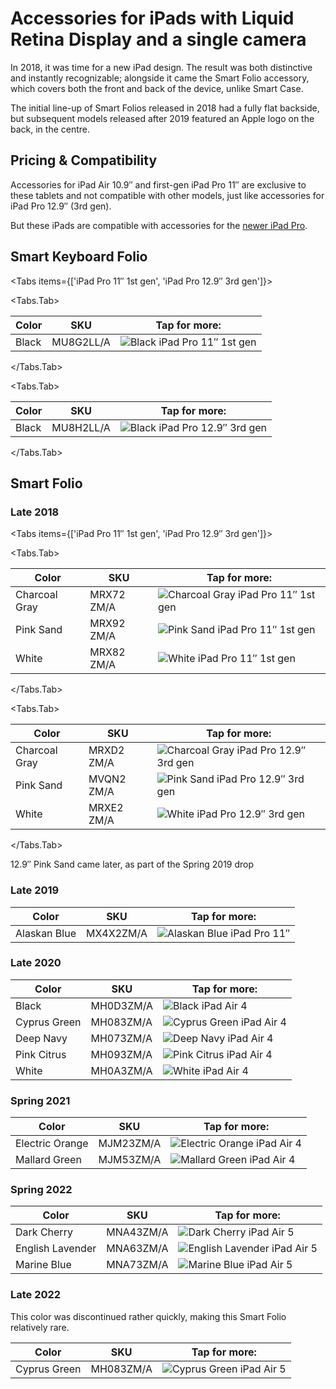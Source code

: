 
# Accessories for iPads with Liquid Retina Display and a single camera

In 2018, it was time for a new iPad design. The result was both distinctive and instantly recognizable; alongside it came the Smart Folio accessory, which covers both the front and back of the device, unlike Smart Case.

The initial line-up of Smart Folios released in 2018 had a fully flat backside, but subsequent models released after 2019 featured an Apple logo on the back, in the centre.

## Pricing & Compatibility

Accessories for iPad Air 10.9″ and first-gen iPad Pro 11″ are exclusive to these tablets and not compatible with other models, just like accessories for iPad Pro 12.9″ (3rd gen).

But these iPads are compatible with accessories for the [newer iPad Pro](latest-ipad/ipad_pro4).

## Smart Keyboard Folio

<Tabs
  items={['iPad Pro 11″ 1st gen', 'iPad Pro 12.9″ 3rd gen']}>

<Tabs.Tab>

| Color | SKU | Tap for more: |
| --- | --- | --- |
| Black | MU8G2<wbr/>LL/A | <Link href="/latest-ipad/ipad_pro2/MU8G2"><img src="https://cloudfront.everycase.org/everypreview/MU8G2.webp" alt="Black iPad Pro 11″ 1st gen"/></Link> |

</Tabs.Tab>

<Tabs.Tab>

| Color | SKU | Tap for more: |
| --- | --- | --- |
| Black | MU8H2<wbr/>LL/A | <Link href="/latest-ipad/ipad_pro2/MU8H2"><img src="https://cloudfront.everycase.org/everypreview/MU8H2.webp" alt="Black iPad Pro 12.9″ 3rd gen"/></Link> |

</Tabs.Tab>
</Tabs>

## Smart Folio

### Late 2018

<Tabs
  items={['iPad Pro 11″ 1st gen', 'iPad Pro 12.9″ 3rd gen']}>

<Tabs.Tab>

| Color | SKU | Tap for more: |
| --- | --- | --- |
| Charcoal Gray | MRX72<wbr/>ZM/A | <Link href="/latest-ipad/ipad_pro2/MRX72"><img src="https://cloudfront.everycase.org/everypreview/MRX72.webp" alt="Charcoal Gray iPad Pro 11″ 1st gen"/></Link> |
| Pink Sand | MRX92<wbr/>ZM/A | <Link href="/latest-ipad/ipad_pro2/MRX92"><img src="https://cloudfront.everycase.org/everypreview/MRX92.webp" alt="Pink Sand iPad Pro 11″ 1st gen"/></Link> |
| White | MRX82<wbr/>ZM/A | <Link href="/latest-ipad/ipad_pro2/MRX82"><img src="https://cloudfront.everycase.org/everypreview/MRX82.webp" alt="White iPad Pro 11″ 1st gen"/></Link> |

</Tabs.Tab>

<Tabs.Tab>

| Color | SKU | Tap for more: |
| --- | --- | --- |
| Charcoal Gray | MRXD2<wbr/>ZM/A | <Link href="/latest-ipad/ipad_pro2/MRXD2"><img src="https://cloudfront.everycase.org/everypreview/MRXD2.webp" alt="Charcoal Gray iPad Pro 12.9″ 3rd gen"/></Link> |
| Pink Sand | MVQN2<wbr/>ZM/A | <Link href="/latest-ipad/ipad_pro2/MVQN2"><img src="https://cloudfront.everycase.org/everypreview/MVQN2.webp" alt="Pink Sand iPad Pro 12.9″ 3rd gen"/></Link> |
| White | MRXE2<wbr/>ZM/A | <Link href="/latest-ipad/ipad_pro2/MRXE2"><img src="https://cloudfront.everycase.org/everypreview/MRXE2.webp" alt="White iPad Pro 12.9″ 3rd gen"/></Link> |

</Tabs.Tab>
</Tabs>

12.9″ Pink Sand came later, as part of the Spring 2019 drop

### Late 2019

| Color | SKU | Tap for more: |
| --- | --- | --- |
| Alaskan Blue | MX4X2<wbr/>ZM/A | <Link href="/latest-ipad/ipad_pro2/MX4X2"><img src="https://cloudfront.everycase.org/everypreview/MX4X2.webp" alt="Alaskan Blue iPad Pro 11″"/></Link> |

### Late 2020

| Color | SKU | Tap for more: |
| --- | --- | --- |
| Black | MH0D3<wbr/>ZM/A | <Link href="/latest-ipad/ipad_pro2/MH0D3"><img src="https://cloudfront.everycase.org/everypreview/MH0D3.webp" alt="Black iPad Air 4"/></Link> |
| Cyprus Green | MH083<wbr/>ZM/A | <Link href="/latest-ipad/ipad_pro2/MH083"><img src="https://cloudfront.everycase.org/everypreview/MH083.webp" alt="Cyprus Green iPad Air 4"/></Link> |
| Deep Navy | MH073<wbr/>ZM/A | <Link href="/latest-ipad/ipad_pro2/MH073"><img src="https://cloudfront.everycase.org/everypreview/MH073.webp" alt="Deep Navy iPad Air 4"/></Link> |
| Pink Citrus | MH093<wbr/>ZM/A | <Link href="/latest-ipad/ipad_pro2/MH093"><img src="https://cloudfront.everycase.org/everypreview/MH093.webp" alt="Pink Citrus iPad Air 4"/></Link> |
| White | MH0A3<wbr/>ZM/A | <Link href="/latest-ipad/ipad_pro2/MH0A3"><img src="https://cloudfront.everycase.org/everypreview/MH0A3.webp" alt="White iPad Air 4"/></Link> |

### Spring 2021

| Color | SKU | Tap for more: |
| --- | --- | --- |
| Electric Orange | MJM23<wbr/>ZM/A | <Link href="/latest-ipad/ipad_pro2/MJM23"><img src="https://cloudfront.everycase.org/everypreview/MJM23.webp" alt="Electric Orange iPad Air 4"/></Link> |
| Mallard Green | MJM53<wbr/>ZM/A | <Link href="/latest-ipad/ipad_pro2/MJM53"><img src="https://cloudfront.everycase.org/everypreview/MJM53.webp" alt="Mallard Green iPad Air 4"/></Link> |

### Spring 2022

| Color | SKU | Tap for more: |
| --- | --- | --- |
| Dark Cherry | MNA43<wbr/>ZM/A | <Link href="/latest-ipad/ipad_pro2/MNA43"><img src="https://cloudfront.everycase.org/everypreview/MNA43.webp" alt="Dark Cherry iPad Air 5"/></Link> |
| English Lavender | MNA63<wbr/>ZM/A | <Link href="/latest-ipad/ipad_pro2/MNA63"><img src="https://cloudfront.everycase.org/everypreview/MNA63.webp" alt="English Lavender iPad Air 5"/></Link> |
| Marine Blue | MNA73<wbr/>ZM/A | <Link href="/latest-ipad/ipad_pro2/MNA73"><img src="https://cloudfront.everycase.org/everypreview/MNA73.webp" alt="Marine Blue iPad Air 5"/></Link> |

### Late 2022

This color was discontinued rather quickly, making this Smart Folio relatively rare.

| Color | SKU | Tap for more: |
| --- | --- | --- |
| Cyprus Green | MH083<wbr/>ZM/A | <Link href="/latest-ipad/ipad_pro2/MH083"><img src="https://cloudfront.everycase.org/everypreview/MH083.webp" alt="Cyprus Green iPad Air 5"/></Link> |